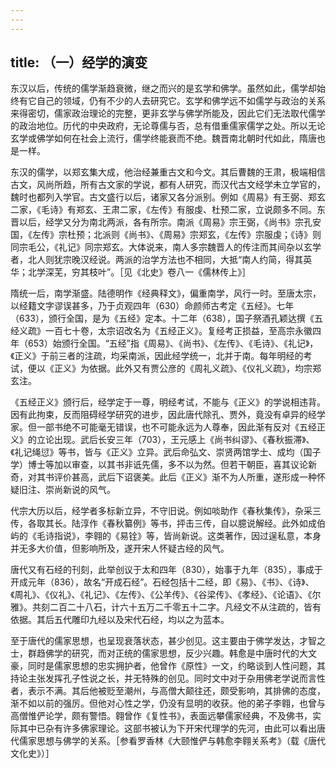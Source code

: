 ```yaml
---
---
---
```

title: （一）经学的演变
---



东汉以后，传统的儒学渐趋衰微，继之而兴的是玄学和佛学。虽然如此，儒学却始终有它自己的领域，仍有不少的人去研究它。玄学和佛学远不如儒学与政治的关系来得密切，儒家政治理论的完整，更非玄学与佛学所能及，因此它们无法取代儒学的政治地位。历代的中央政府，无论尊儒与否，总有借重儒家儒学之处。所以无论玄学或佛学如何在社会上流行，儒学终能衰而不绝。魏晋南北朝时代如此，隋唐也是一样。

东汉的儒学，以郑玄集大成，他治经兼重古文和今文。其后曹魏的王肃，极端相信古文，风尚所趋，所有古文家的学说，都有人研究，而汉代古文经学未立学官的，魏时也都列入学官。古文盛行以后，诸家又各分派别。例如《周易》有王弼、郑玄二家，《毛诗》有郑玄、王肃二家，《左传》有服虔、杜预二家，立说颇多不同。东晋以后，经学又分为南北两派，各有所宗。南派《周易》宗王弼，《尚书》宗孔安国，《左传》宗杜预；北派则《尚书》、《周易》宗郑玄，《左传》宗服虔；《诗》则同宗毛公，《礼记》同宗郑玄。大体说来，南人多宗魏晋人的传注而其间杂以玄学者，北人则犹宗晚汉经说。两派的治学方法也不相同，大抵“南人约简，得其英华；北学深芜，穷其枝叶”。［见《北史》卷八一《儒林传上》］

隋统一后，南学渐盛。陆德明作《经典释文》，偏重南学，风行一时。至唐太宗，以经籍文字谬误甚多，乃于贞观四年（630）命颜师古考定《五经》。七年（633），颁行全国，是为《五经》定本。十二年（638），国子祭酒孔颖达撰《五经义疏》一百七十卷，太宗诏改名为《五经正义》。复经考正损益，至高宗永徽四年（653）始颁行全国。“五经”指《周易》、《尚书》、《左传》、《毛诗》、《礼记》，《正义》于前三者的注疏，均采南派，因此经学统一，北并于南。每年明经的考试，便以《正义》为依据。此外又有贾公彦的《周礼义疏》、《仪礼义疏》，均宗郑玄注。

《五经正义》颁行后，经学定于一尊，明经考试，不能与《正义》的学说相违背。因有此拘束，反而阻碍经学研究的进步，因此唐代除孔、贾外，竟没有卓异的经学家。但一部书绝不可能毫无错误，也不可能永远为人尊奉，因此渐有反对《五经正义》的立论出现。武后长安三年（703），王元感上《尚书纠谬》、《春秋振滞》、《礼记绳愆》等书，皆与《正义》立异。武后命弘文、崇贤两馆学士、成均（国子学）博士等加以审查，以其书非诋先儒，多不以为然。但若干朝臣，喜其议论新奇，对其书评价甚高，武后下诏褒美。此后《正义》渐不为人所重，遂形成一种怀疑旧注、崇尚新说的风气。

代宗大历以后，经学者多标新立异，不守旧说。例如啖助作《春秋集传》，杂采三传，各取其长。陆淳作《春秋纂例》等书，抨击三传，自以臆说解经。此外如成伯屿的《毛诗指说》，李翱的《易铨》等，皆尚新说。这类著作，因过逞私意，本身并无多大价值，但影响所及，遂开宋人怀疑古经的风气。

唐代又有石经的刊刻，此举创议于太和四年（830），始事于九年（835），事成于开成元年（836），故名“开成石经”。石经包括十二经，即《易》、《书》、《诗》、《周礼》、《仪礼》、《礼记》、《左传》、《公羊传》、《谷梁传》、《孝经》、《论语》、《尔雅》。共刻二百二十八石，计六十五万二千零五十二字。凡经文不从注疏的，皆有依据。其后五代雕印九经以及宋代石经，均以之为蓝本。

至于唐代的儒家思想，也呈现衰落状态，甚少创见。这主要由于佛学发达，才智之士，群趋佛学的研究，而对正统的儒家思想，反少兴趣。韩愈是中唐时代的大文豪，同时是儒家思想的忠实拥护者，他曾作《原性》一文，约略谈到人性问题，其持论主张发挥孔子性说之长，并无特殊的创见。同时文中对于杂用佛老学说而言性者，表示不满。其后他被贬至潮州，与高僧大颠往还，颇受影响，其排佛的态度，渐不如以前的强厉。但他对心性之学，仍没有显明的收获。他的弟子李翱，也曾与高僧惟俨论学，颇有警悟。翱曾作《复性书》，表面远攀儒家经典，不及佛书，实际其中已杂有许多佛家理论。这部书被认为下开宋代理学的先河，由此可以看出唐代儒家思想与佛学的关系。［参看罗香林《大颐惟俨与韩愈李翱关系考》（载《唐代文化史》）］